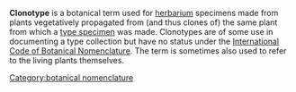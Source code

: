 {{Orphan|date=July 2006}} 
'''Clonotype''' is a botanical term used for [[herbarium]] specimens made from plants vegetatively propagated from (and thus clones of) the same plant from which a [[type specimen]] was made.  Clonotypes are of some use in documenting a type collection but have no status under the [[International Code of Botanical Nomenclature]].  The term is sometimes also used to refer to the living plants themselves.

[[Category:botanical nomenclature]]